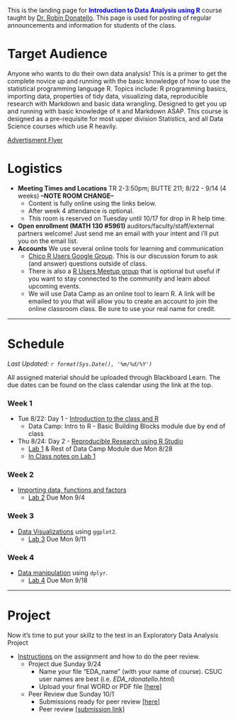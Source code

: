 
<br><br>

This is the landing page for <span style="color:blue">**Introduction to Data Analysis using R**</span> course taught by [Dr. Robin Donatello](www.norcalbiostat.com). This page is used for posting of regular announcements and information for students of the class. 

# Target Audience
Anyone who wants to do their own data analysis! This is a primer to get the complete novice up and running with the basic knowledge of how to use the statistical programming language R. Topics include: R programming basics, importing data, properties of tidy data, visualizing data, reproducible research with Markdown and basic data wrangling. Designed to get you up and running with basic knowledge of `R` and Markdown ASAP. This course is designed as a pre-requisite for most upper division Statistics, and all Data Science courses which use R heavily.

[Advertisment Flyer](Ad_flyer_F17.pdf)

# Logistics

* **Meeting Times and Locations** TR 2-3:50pm; BUTTE 211;  8/22 - 9/14 (4 weeks) **--NOTE ROOM CHANGE--**
    - Content is fully online using the links below.  
    - After week 4 attendance is optional. 
    - This room is reserved on Tuesday until 10/17 for drop in R help time. 
* **Open enrollment (MATH 130 #5961)** auditors/faculty/staff/external partners welcome! Just send me an email with your intent and i'll put you on the email list. 
* **Accounts** We use several online tools for learning and communication
    - [Chico R Users Google Group](https://groups.google.com/forum/#!forum/chico-rug). This is our discussion forum to ask (and answer) questions outside of class. 
    - There is also a [R Users Meetup group](https://www.meetup.com/Chico-R-Users-Group/) that is optional but useful if you want to stay connected to the community and learn about upcoming events. 
    - We will use Data Camp as an online tool to learn R. A link will be emailed to you that will allow you to create an account to join the online classroom class. Be sure to use your real name for credit.  

--------------------------------

# Schedule

_Last Updated: `r format(Sys.Date(), '%m/%d/%Y')` _

All assigned material should be uploaded through Blackboard Learn. The due dates can be found on the class calendar using the link at the top. 

### Week 1
* Tue 8/22: Day 1 - [Introduction to the class and R](materials/day1-intro.html)
    - Data Camp: Intro to R - Basic Building Blocks module due by end of class
* Thu 8/24: Day 2 - [Reproducible Research using R Studio](materials/day2-rstudio.html)
    - [Lab 1](materials/lab1.Rmd) & Rest of Data Camp Module due Mon 8/28
    - [In Class notes on Lab 1](materials/lab1_inclass.html)
  
### Week 2
* [Importing data, functions and factors](materials/day3-import-and-factors.html)
    - [Lab 2](materials/lab2.Rmd) Due Mon 9/4
    
### Week 3
* [Data Visualizations](materials/day56-data-viz.html) using `ggplot2`.
    - [Lab 3](materials/lab3.Rmd) Due Mon 9/11

### Week 4
* [Data manipulation](materials/day78-data-manipulation.html) using `dplyr`.
    - [Lab 4](materials/lab4.Rmd) Due Mon 9/18

----

# Project

Now it's time to put your skillz to the test in an Exploratory Data Analysis Project

* [Instructions](EDA/EDA_instructions.html) on the assignment and how to do the peer review. 
    - Project due Sunday 9/24
        - Name your file "EDA_name" (with your name of course). CSUC user names are best (i.e. _EDA_rdonatello.html_)
        - Upload your final WORD or PDF file [[here]](https://www.dropbox.com/request/S3KxRFTY7ZcHhZSRHaYT)
    - Peer Review due Sunday 10/1
        - Submissions ready for peer review [[here]](https://norcalbiostat.github.io/peer_review/math130_eda.html)
        - Peer review [[submission link]](https://goo.gl/forms/7I4zsYpSsiZpgKyH3)
    



